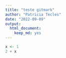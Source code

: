```yaml
---
title: "teste gitmark"
author: "Patricia Tecles"
date: "2022-09-09"
output: 
  html_document: 
    keep_md: yes
---
```

```r
x <- 1
2 + x
```
